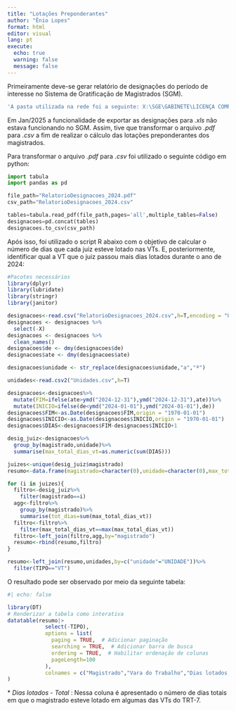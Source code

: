 ```yaml
---
title: "Lotações Preponderantes"
author: "Ênio Lopes"
format: html
editor: visual
lang: pt
execute:
  echo: true
  warning: false
  message: false
---
```


Primeiramente deve-se gerar relatório de designações do período de interesse no Sistema de Gratificação de Magistrados (SGM).

``` r
'A pasta utilizada na rede foi a seguinte: X:\SGE\GABINETE\LICENÇA COMPENSATÓRIA\2025'
```

Em Jan/2025 a funcionalidade de exportar as designações para *.xls* não estava funcionando no SGM. Assim, tive que transformar o arquivo *.pdf* para *.csv* a fim de realizar o cálculo das lotações preponderantes dos magistrados.

Para transformar o arquivo *.pdf* para *.csv* foi utilizado o seguinte código em python:

``` python
import tabula
import pandas as pd

file_path="RelatorioDesignacoes_2024.pdf"
csv_path="RelatorioDesignacoes_2024.csv"

tables=tabula.read_pdf(file_path,pages='all',multiple_tables=False)
designacoes=pd.concat(tables)
designacoes.to_csv(csv_path)
```

Após isso, foi utilizado o script R abaixo com o objetivo de calcular o número de dias que cada juiz esteve lotado nas VTs. E, posteriormente, identificar qual a VT que o juiz passou mais dias lotados durante o ano de 2024:

```r

#Pacotes necessários
library(dplyr)
library(lubridate)
library(stringr)
library(janitor)

designacoes<-read.csv("RelatorioDesignacoes_2024.csv",h=T,encoding = "UTF-8")
designacoes <- designacoes %>% 
  select(-X)
designacoes <- designacoes %>% 
  clean_names()
designacoes$de <- dmy(designacoes$de)
designacoes$ate <- dmy(designacoes$ate)

designacoes$unidade <- str_replace(designacoes$unidade,"a","ª")

unidades<-read.csv2("Unidades.csv",h=T)

designacoes<-designacoes%>%
  mutate(FIM=ifelse(ate>ymd("2024-12-31"),ymd("2024-12-31"),ate))%>%
  mutate(INICIO=ifelse(de<ymd("2024-01-01"),ymd("2024-01-01"),de))
designacoes$FIM<-as.Date(designacoes$FIM,origin = "1970-01-01")
designacoes$INICIO<-as.Date(designacoes$INICIO,origin = "1970-01-01")
designacoes$DIAS<-designacoes$FIM-designacoes$INICIO+1

desig_juiz<-designacoes%>%
  group_by(magistrado,unidade)%>%
  summarise(max_total_dias_vt=as.numeric(sum(DIAS)))

juizes<-unique(desig_juiz$magistrado)
resumo<-data.frame(magistrado=character(0),unidade=character(0),max_total_dias_vt=numeric(0))

for (i in juizes){
  filtro<-desig_juiz%>%
    filter(magistrado==i)
  agg<-filtro%>%
    group_by(magistrado)%>%
    summarise(tot_dias=sum(max_total_dias_vt))
  filtro<-filtro%>%
    filter(max_total_dias_vt==max(max_total_dias_vt))
  filtro<-left_join(filtro,agg,by="magistrado")
  resumo<-rbind(resumo,filtro)
}

resumo<-left_join(resumo,unidades,by=c("unidade"="UNIDADE"))%>%
  filter(TIPO=="VT")

```

O resultado pode ser observado por meio da seguinte tabela:

```r
#| echo: false

library(DT)
# Renderizar a tabela como interativa
datatable(resumo|>
            select(-TIPO), 
            options = list(
              paging = TRUE,  # Adicionar paginação
              searching = TRUE,  # Adicionar barra de busca
              ordering = TRUE,  # Habilitar ordenação de colunas
              pageLength=100
            ),
            colnames = c("Magistrado","Vara do Trabalho","Dias lotados na VT","Dias               lotados - Total*")
)
```

\* *Dias lotados - Total* : Nessa coluna é apresentado o número de dias totais em que o magistrado esteve lotado em algumas das VTs do TRT-7.
